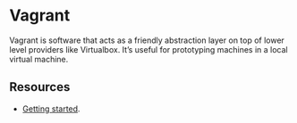 # Vagrant

Vagrant is software that acts as a friendly abstraction layer on top of lower level providers like Virtualbox. It's useful for prototyping machines in a local virtual machine.

## Resources

- [Getting started](https://www.vagrantup.com/intro/getting-started/index.html).